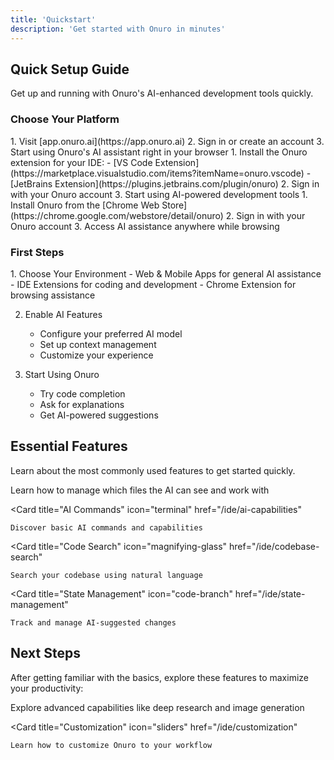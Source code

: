 ```yaml
---
title: 'Quickstart'
description: 'Get started with Onuro in minutes'
---
```


## Quick Setup Guide

Get up and running with Onuro's AI-enhanced development tools quickly.

### Choose Your Platform

<AccordionGroup>
  <Accordion icon="globe" title="Web & Mobile Apps">
    1. Visit [app.onuro.ai](https://app.onuro.ai)
    2. Sign in or create an account
    3. Start using Onuro's AI assistant right in your browser
  </Accordion>

  <Accordion icon="code" title="IDE Extensions">
    1. Install the Onuro extension for your IDE:
       - [VS Code Extension](https://marketplace.visualstudio.com/items?itemName=onuro.vscode)
       - [JetBrains Extension](https://plugins.jetbrains.com/plugin/onuro)
    2. Sign in with your Onuro account
    3. Start using AI-powered development tools
  </Accordion>

  <Accordion icon="chrome" title="Chrome Extension">
    1. Install Onuro from the [Chrome Web Store](https://chrome.google.com/webstore/detail/onuro)
    2. Sign in with your Onuro account
    3. Access AI assistance anywhere while browsing
  </Accordion>
</AccordionGroup>

### First Steps

<Steps>
  1. Choose Your Environment
     - Web & Mobile Apps for general AI assistance
     - IDE Extensions for coding and development
     - Chrome Extension for browsing assistance

  2. Enable AI Features
     - Configure your preferred AI model
     - Set up context management
     - Customize your experience

  3. Start Using Onuro
     - Try code completion
     - Ask for explanations
     - Get AI-powered suggestions
</Steps>

## Essential Features

Learn about the most commonly used features to get started quickly.

<CardGroup>
  <Card
    title="File Context"
    icon="folder-tree"
    href="/ide/context-management"
  >
    Learn how to manage which files the AI can see and work with
  </Card>

  <Card
    title="AI Commands"
    icon="terminal"
    href="/ide/ai-capabilities"
  >
    Discover basic AI commands and capabilities
  </Card>

  <Card
    title="Code Search"
    icon="magnifying-glass"
    href="/ide/codebase-search"
  >
    Search your codebase using natural language
  </Card>

  <Card
    title="State Management"
    icon="code-branch"
    href="/ide/state-management"
  >
    Track and manage AI-suggested changes
  </Card>
</CardGroup>

## Next Steps

After getting familiar with the basics, explore these features to maximize your productivity:

<CardGroup cols={2}>
  <Card
    title="Advanced AI Features"
    icon="wand-magic-sparkles"
    href="/ide/ai-capabilities"
  >
    Explore advanced capabilities like deep research and image generation
  </Card>

  <Card
    title="Customization"
    icon="sliders"
    href="/ide/customization"
  >
    Learn how to customize Onuro to your workflow
  </Card>
</CardGroup>